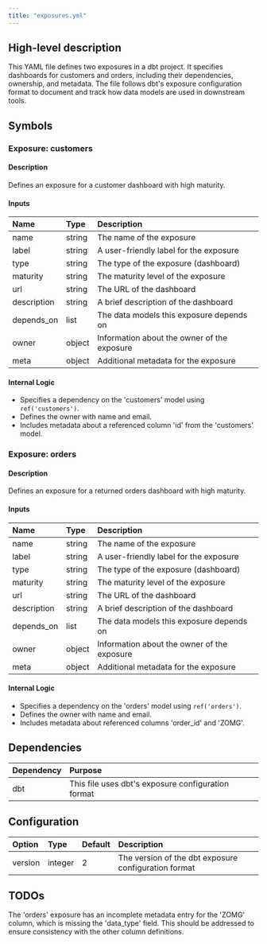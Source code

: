 ```yaml
---
title: "exposures.yml"
---
```


## High-level description
This YAML file defines two exposures in a dbt project. It specifies dashboards for customers and orders, including their dependencies, ownership, and metadata. The file follows dbt's exposure configuration format to document and track how data models are used in downstream tools.

## Symbols

### Exposure: customers
#### Description
Defines an exposure for a customer dashboard with high maturity.

#### Inputs
| Name | Type | Description |
|:-----|:-----|:------------|
| name | string | The name of the exposure |
| label | string | A user-friendly label for the exposure |
| type | string | The type of the exposure (dashboard) |
| maturity | string | The maturity level of the exposure |
| url | string | The URL of the dashboard |
| description | string | A brief description of the dashboard |
| depends_on | list | The data models this exposure depends on |
| owner | object | Information about the owner of the exposure |
| meta | object | Additional metadata for the exposure |

#### Internal Logic
- Specifies a dependency on the 'customers' model using `ref('customers')`.
- Defines the owner with name and email.
- Includes metadata about a referenced column 'id' from the 'customers' model.

### Exposure: orders
#### Description
Defines an exposure for a returned orders dashboard with high maturity.

#### Inputs
| Name | Type | Description |
|:-----|:-----|:------------|
| name | string | The name of the exposure |
| label | string | A user-friendly label for the exposure |
| type | string | The type of the exposure (dashboard) |
| maturity | string | The maturity level of the exposure |
| url | string | The URL of the dashboard |
| description | string | A brief description of the dashboard |
| depends_on | list | The data models this exposure depends on |
| owner | object | Information about the owner of the exposure |
| meta | object | Additional metadata for the exposure |

#### Internal Logic
- Specifies a dependency on the 'orders' model using `ref('orders')`.
- Defines the owner with name and email.
- Includes metadata about referenced columns 'order_id' and 'ZOMG'.

## Dependencies
| Dependency | Purpose |
|:-----------|:--------|
| dbt | This file uses dbt's exposure configuration format |

## Configuration
| Option | Type | Default | Description |
|:-------|:-----|:--------|:------------|
| version | integer | 2 | The version of the dbt exposure configuration format |

## TODOs
The 'orders' exposure has an incomplete metadata entry for the 'ZOMG' column, which is missing the 'data_type' field. This should be addressed to ensure consistency with the other column definitions.